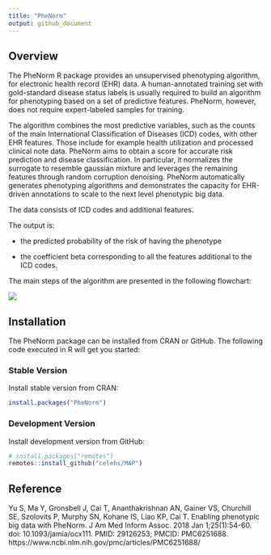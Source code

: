 ```yaml
---
title: "PheNorm"
output: github_document
---
```


## Overview

The PheNorm R package provides an unsupervised phenotyping algorithm, for electronic health record (EHR) data. A human-annotated training set with gold-standard disease status labels is usually required to build an algorithm for phenotyping based on a set of predictive features. PheNorm, however, does not require expert-labeled samples for training.

The algorithm combines the most predictive variables, such as the counts of the main International Classification of Diseases (ICD) codes, with other EHR features. Those include for example health utilization and processed clinical note data. PheNorm aims to obtain a score for accurate risk prediction and disease classification. In particular, it normalizes the surrogate to resemble gaussian mixture and leverages the remaining features through random corruption denoising. PheNorm automatically generates phenotyping algorithms and demonstrates the capacity for EHR-driven annotations to scale to the next level phenotypic big data.

The data consists of ICD codes and additional features.

The output is: 

- the predicted probability of the risk of having the phenotype 

- the coefficient beta corresponding to all the features additional to the ICD codes.

The main steps of the algorithm are presented in the following flowchart:

![](https://www.ncbi.nlm.nih.gov/pmc/articles/PMC6251688/bin/ocx111f1.jpg)

## Installation

The PheNorm package can be installed from CRAN or GitHub. The following code executed in R will get you started:

### Stable Version

Install stable version from CRAN:

```r
install.packages("PheNorm")
```

### Development Version

Install development version from GitHub:

```r
# install.packages("remotes")
remotes::install_github("celehs/MAP")
```

## Reference

Yu S, Ma Y, Gronsbell J, Cai T, Ananthakrishnan AN, Gainer VS, Churchill SE, Szolovits P, Murphy SN, Kohane IS, Liao KP, Cai T. Enabling phenotypic big data with PheNorm. J Am Med Inform Assoc. 2018 Jan 1;25(1):54-60. doi: 10.1093/jamia/ocx111. PMID: 29126253; PMCID: PMC6251688. https://www.ncbi.nlm.nih.gov/pmc/articles/PMC6251688/ 


